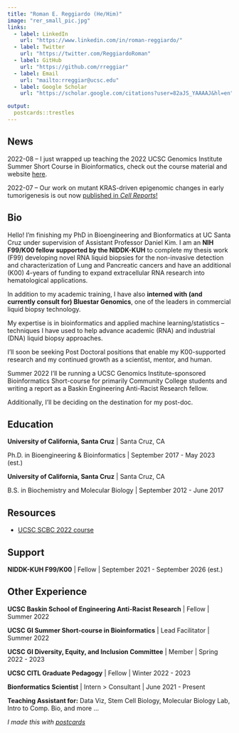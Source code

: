 ```yaml
---
title: "Roman E. Reggiardo (He/Him)"
image: "rer_small_pic.jpg"
links:
  - label: LinkedIn
    url: "https://www.linkedin.com/in/roman-reggiardo/"
  - label: Twitter
    url: "https://twitter.com/ReggiardoRoman"
  - label: GitHub
    url: "https://github.com/rreggiar"
  - label: Email
    url: "mailto:rreggiar@ucsc.edu"
  - label: Google Scholar
    url: "https://scholar.google.com/citations?user=82aJS_YAAAAJ&hl=en"

output:
  postcards::trestles
---
```


## News

2022-08 -- I just wrapped up teaching the 2022 UCSC Genomics Institute Summer Short Course in Bioinformatics, check out the course material and website [here](https://rreggiar.github.io/ucsc_scbc_2022/).

2022-07 -- Our work on mutant KRAS-driven epigenomic changes in early tumorigenesis is out now [published  in *Cell Reports*!](https://www.cell.com/cell-reports/fulltext/S2211-1247(22)00906-8)


## Bio

Hello! I'm finishing my PhD in Bioengineering and Bionformatics at UC Santa Cruz
under supervision of Assistant Professor Daniel Kim. I am an **NIH F99/K00 fellow
supported by the NIDDK-KUH** to complete my thesis work (F99) developing novel RNA 
liquid biopsies for the non-invasive detection and characterization of Lung and 
Pancreatic cancers and have an additional (K00) 4-years of funding to expand 
extracellular RNA research into hematological applications. 

In addition to my academic training, I have also **interned with (and currently consult for) 
Bluestar Genomics**, one of the leaders in commercial liquid biopsy technology.

My expertise is in bioinformatics and applied machine learning/statistics -- techniques
I have used to help advance academic (RNA) and industrial (DNA) liquid biopsy 
approaches. 

I'll soon be seeking Post Doctoral positions that enable my 
K00-supported research and my continued growth as a scientist, mentor, and human.

Summer 2022 I'll be running a UCSC Genomics Institute-sponsored Bioinformatics 
Short-course for primarily Community College students and 
writing a report as a Baskin Engineering Anti-Racist Research fellow.

Additionally, I'll be deciding on the destination for my post-doc.

## Education

**University of California, Santa Cruz** | Santa Cruz, CA

Ph.D. in Bioengineering & Bioinformatics | September 2017 - May 2023 (est.)

**University of California, Santa Cruz** | Santa Cruz, CA

B.S. in Biochemistry and Molecular Biology | September 2012 - June 2017

## Resources

 - [UCSC SCBC 2022 course](https://rreggiar.github.io/ucsc_scbc_2022/)

## Support

**NIDDK-KUH F99/K00** | Fellow | September 2021 - September 2026 (est.)

## Other Experience

**UCSC Baskin School of Engineering Anti-Racist Research** | Fellow | Summer 2022

**UCSC GI Summer Short-course in Bioinformatics** | Lead Facilitator | Summer 2022

**UCSC GI Diversity, Equity, and Inclusion Committee** | Member | Spring 2022 - 2023

**UCSC CITL Graduate Pedagogy** | Fellow | Winter 2022 - 2023

**Bionformatics Scientist** | Intern > Consultant | June 2021 - Present

**Teaching Assistant for:** Data Viz, Stem Cell Biology, Molecular Biology Lab, Intro to Comp. Bio, and more ...

*I made this with [postcards](https://github.com/seankross/postcards)*

